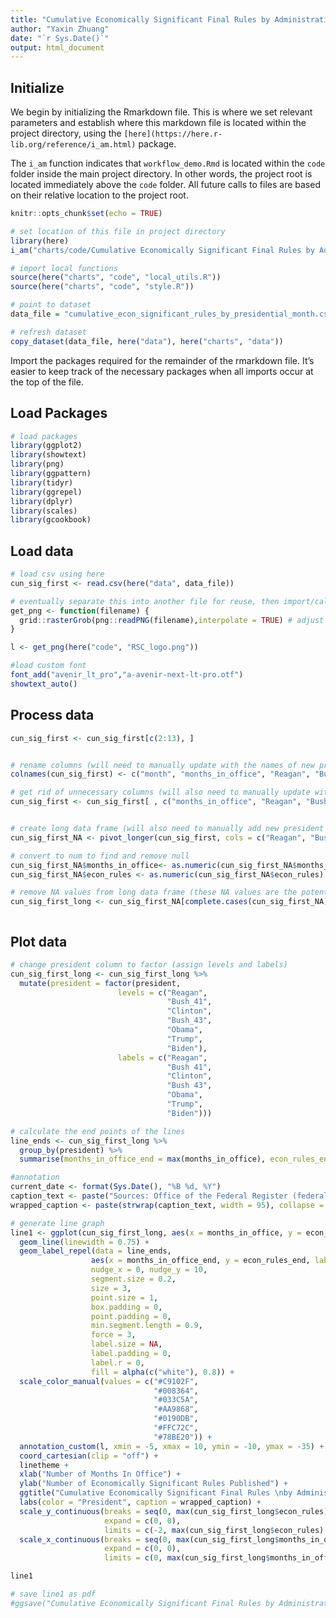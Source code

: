 ```yaml
---
title: "Cumulative Economically Significant Final Rules by Administration in first year"
author: "Yaxin Zhuang"
date: "`r Sys.Date()`"
output: html_document
---
```


## Initialize

We begin by initializing the Rmarkdown file. This is where we set relevant parameters and establish where this markdown file is located within the project directory, using the `[here](https://here.r-lib.org/reference/i_am.html)` package.

The `i_am` function indicates that `workflow_demo.Rmd` is located within the `code` folder inside the main project directory. In other words, the project root is located immediately above the `code` folder. All future calls to files are based on their relative location to the project root.

```r
knitr::opts_chunk$set(echo = TRUE)

# set location of this file in project directory
library(here)
i_am("charts/code/Cumulative Economically Significant Final Rules by Administration in first year.Rmd")

# import local functions
source(here("charts", "code", "local_utils.R"))
source(here("charts", "code", "style.R"))

# point to dataset
data_file = "cumulative_econ_significant_rules_by_presidential_month.csv"

# refresh dataset
copy_dataset(data_file, here("data"), here("charts", "data"))

```

Import the packages required for the remainder of the rmarkdown file. It's easier to keep track of the necessary packages when all imports occur at the top of the file.

## Load Packages

```r

# load packages
library(ggplot2)
library(showtext)
library(png)
library(ggpattern)
library(tidyr)
library(ggrepel)
library(dplyr)
library(scales)
library(gcookbook)


```

## Load data

```r

# load csv using here
cun_sig_first <- read.csv(here("data", data_file))

# eventually separate this into another file for reuse, then import/call the function
get_png <- function(filename) {
  grid::rasterGrob(png::readPNG(filename),interpolate = TRUE) # adjust logo size dimensions here
}

l <- get_png(here("code", "RSC_logo.png"))

#load custom font
font_add("avenir_lt_pro","a-avenir-next-lt-pro.otf")
showtext_auto()

```


## Process data


```r

cun_sig_first <- cun_sig_first[c(2:13), ]


# rename columns (will need to manually update with the names of new presidents)
colnames(cun_sig_first) <- c("month", "months_in_office", "Reagan", "Bush_41", "Clinton", "Bush_43", "Obama", "Trump", "Biden")

# get rid of unnecessary columns (will also need to manually update with new president names here)
cun_sig_first <- cun_sig_first[ , c("months_in_office", "Reagan", "Bush_41", "Clinton", "Bush_43", "Obama", "Trump", "Biden")]


# create long data frame (will also need to manually add new president's names here)
cun_sig_first_NA <- pivot_longer(cun_sig_first, cols = c("Reagan", "Bush_41", "Clinton", "Bush_43", "Obama", "Trump", "Biden"), names_to = "president", values_to = "econ_rules")

# convert to num to find and remove null
cun_sig_first_NA$months_in_office<- as.numeric(cun_sig_first_NA$months_in_office)
cun_sig_first_NA$econ_rules <- as.numeric(cun_sig_first_NA$econ_rules)

# remove NA values from long data frame (these NA values are the potential econ_rules values for presidents who didn't/haven't yet served the maximum number of months)
cun_sig_first_long <- cun_sig_first_NA[complete.cases(cun_sig_first_NA), ] # data frame need clean



```


## Plot data


```r


# change president column to factor (assign levels and labels)
cun_sig_first_long <- cun_sig_first_long %>%
  mutate(president = factor(president,
                        levels = c("Reagan",
                                   "Bush_41",
                                   "Clinton",
                                   "Bush_43",
                                   "Obama",
                                   "Trump",
                                   "Biden"),
                        labels = c("Reagan",
                                   "Bush 41",
                                   "Clinton",
                                   "Bush 43",
                                   "Obama",
                                   "Trump",
                                   "Biden")))

# calculate the end points of the lines
line_ends <- cun_sig_first_long %>%
  group_by(president) %>%
  summarise(months_in_office_end = max(months_in_office), econ_rules_end = max(econ_rules))

#annotation
current_date <- format(Sys.Date(), "%B %d, %Y")
caption_text <- paste("Sources: Office of the Federal Register (federalregister.gov) for Biden administration and all subsequent administrations;\n       Office of Information and Regulatory Affairs (OIRA) (reginfo.gov) for all prior administrations.\n\nUpdated:", current_date)
wrapped_caption <- paste(strwrap(caption_text, width = 95), collapse = "\n")

# generate line graph
line1 <- ggplot(cun_sig_first_long, aes(x = months_in_office, y = econ_rules, color = president, group = president)) +
  geom_line(linewidth = 0.75) +
  geom_label_repel(data = line_ends,
                  aes(x = months_in_office_end, y = econ_rules_end, label = president),
                  nudge_x = 0, nudge_y = 10,
                  segment.size = 0.2,
                  size = 3,
                  point.size = 1,
                  box.padding = 0,
                  point.padding = 0,
                  min.segment.length = 0.9,
                  force = 3,
                  label.size = NA,
                  label.padding = 0,
                  label.r = 0,
                  fill = alpha(c("white"), 0.8)) +
  scale_color_manual(values = c("#C9102F",
                                "#008364",
                                "#033C5A",
                                "#AA9868",
                                "#0190DB",
                                "#FFC72C",
                                "#78BE20")) +
  annotation_custom(l, xmin = -5, xmax = 10, ymin = -10, ymax = -35) + # for logo (need to play around with these settings)
  coord_cartesian(clip = "off") +
  linetheme +
  xlab("Number of Months In Office") +
  ylab("Number of Economically Significant Rules Published") +
  ggtitle("Cumulative Economically Significant Final Rules \nby Administration in First Year") +
  labs(color = "President", caption = wrapped_caption) +
  scale_y_continuous(breaks = seq(0, max(cun_sig_first_long$econ_rules) + 25, by = 25),
                     expand = c(0, 0),
                     limits = c(-2, max(cun_sig_first_long$econ_rules) + 25)) +
  scale_x_continuous(breaks = seq(0, max(cun_sig_first_long$months_in_office), by = 4),
                     expand = c(0, 0),
                     limits = c(0, max(cun_sig_first_long$months_in_office)))

line1

# save line1 as pdf
#ggsave("Cumulative Economically Significant Final Rules by Administration in First.pdf", plot = line1, width = 12, height = 9, dpi = 300)

```
